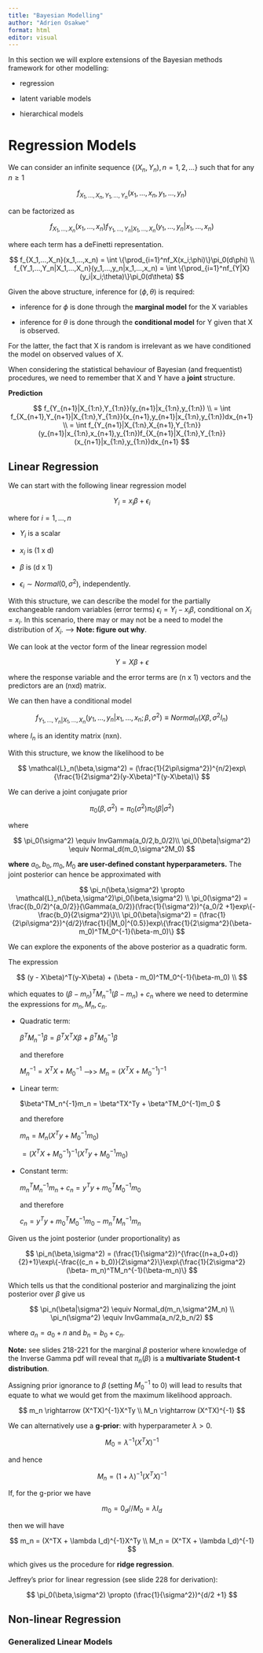 ---
title: "Bayesian Modelling"
author: "Adrien Osakwe"
format: html
editor: visual
---

In this section we will explore extensions of the Bayesian methods framework for other modelling:

-   regression

-   latent variable models

-   hierarchical models

# Regression Models

We can consider an infinite sequence $\{ (X_n,Y_n), n = 1,2,…\}$ such that for any $n \geq 1$

$$
f_{X_1,...,X_n,Y_1,...,Y_n}(x_1,...,x_n,y_1,...,y_n)
$$

can be factorized as

$$
f_{X_1,...,X_n}(x_1,...,x_n)f_{Y_1,...,Y_n|X_1,...,X_n}(y_1,...,y_n|x_1,...,x_n)
$$

where each term has a deFinetti representation.

$$
f_{X_1,...,X_n}(x_1,...,x_n) = \int \{\prod_{i=1}^nf_X(x_i;\phi)\}\pi_0(d\phi) \\
f_{Y_1,...,Y_n|X_1,...,X_n}(y_1,...,y_n|x_1,...,x_n) = \int \{\prod_{i=1}^nf_{Y|X}(y_i|x_i;\theta)\}\pi_0(d\theta)
$$

Given the above structure, inference for $(\phi,\theta)$ is required:

-   inference for $\phi$ is done through the **marginal model** for the X variables

-   inference for $\theta$ is done through the **conditional model** for Y given that X is observed.

For the latter, the fact that X is random is irrelevant as we have conditioned the model on observed values of X.

When considering the statistical behaviour of Bayesian (and frequentist) procedures, we need to remember that X and Y have a **joint** structure.

**Prediction**

$$
f_{Y_{n+1}|X_{1:n},Y_{1:n}}(y_{n+1}|x_{1:n},y_{1:n}) \\
= \int f_{X_{n+1},Y_{n+1}|X_{1:n},Y_{1:n}}(x_{n+1},y_{n+1}|x_{1:n},y_{1:n})dx_{n+1} \\
= \int f_{Y_{n+1}|X_{1:n},X_{n+1},Y_{1:n}}(y_{n+1}|x_{1:n},x_{n+1},y_{1:n})f_{X_{n+1}|X_{1:n},Y_{1:n}}(x_{n+1}|x_{1:n},y_{1:n})dx_{n+1}
$$

## Linear Regression

We can start with the following linear regression model

$$
Y_i = x_i\beta + \epsilon_i
$$

where for $i = 1,…,n$

-   $Y_i$ is a scalar

-   $x_i$ is (1 x d)

-   $\beta$ is (d x 1)

-   $\epsilon_i \sim Normal(0,\sigma^2)$, independently.

With this structure, we can describe the model for the partially exchangeable random variables (error terms) $\epsilon_i = Y_i - x_i\beta$, conditional on $X_i = x_i$. In this scenario, there may or may not be a need to model the distribution of $X_i$. --\> **Note: figure out why**.

We can look at the vector form of the linear regression model

$$
Y = X\beta + \epsilon
$$

where the response variable and the error terms are (n x 1) vectors and the predictors are an (nxd) matrix.

We can then have a conditional model

$$
f_{Y_1,...,Y_n|X_1,...,X_n}(y_1,...,y_n|x_1,...,x_n;\beta,\sigma^2) \equiv Normal_n(X\beta,\sigma^2I_n) 
$$

where $I_n$ is an identity matrix (nxn).

With this structure, we know the likelihood to be

$$
\mathcal{L}_n(\beta,\sigma^2) = (\frac{1}{2\pi\sigma^2})^{n/2}exp\{\frac{1}{2\sigma^2}(y-X\beta)^T(y-X\beta)\}
$$

We can derive a joint conjugate prior

$$
\pi_0(\beta,\sigma^2) = \pi_0(\sigma^2)\pi_0(\beta|\sigma^2)
$$

where

$$
 \pi_0(\sigma^2) \equiv InvGamma(a_0/2,b_0/2)\\
\pi_0(\beta|\sigma^2) \equiv Normal_d(m_0,\sigma^2M_0)
$$

**where** $a_0,b_0,m_0,M_0$ **are user-defined constant hyperparameters.** The joint posterior can hence be approximated with

$$
\pi_n(\beta,\sigma^2) \propto \mathcal{L}_n(\beta,\sigma^2)\pi_0(\beta,\sigma^2) \\
\pi_0(\sigma^2) = \frac{(b_0/2)^{a_0/2}}{\Gamma(a_0/2)}(\frac{1}{\sigma^2})^{a_0/2 +1}exp\{-\frac{b_0}{2\sigma^2}\}\\
\pi_0(\beta|\sigma^2) = (\frac{1}{2\pi\sigma^2})^{d/2}\frac{1}{|M_0|^{0.5}}exp\{\frac{1}{2\sigma^2}(\beta- m_0)^TM_0^{-1}(\beta-m_0)\}
$$

We can explore the exponents of the above posterior as a quadratic form.

The expression

$$
(y - X\beta)^T(y-X\beta) + (\beta - m_0)^TM_0^{-1}(\beta-m_0) \\
$$

which equates to $(\beta - m_n)^TM_n^{-1}(\beta-m_n) + c_n$ where we need to determine the expressions for $m_n, M_n,c_n$.

-   Quadratic term:

    $\beta^TM_n^{-1}\beta = \beta^TX^TX\beta + \beta^T M_0^{-1}\beta$

    and therefore

    $M_n^{-1} = X^TX + M_0^{-1}$ --\>\> $M_n = (X^TX + M_0^{-1})^{-1}$

-   Linear term:

    \$\\beta\^TM_n\^{-1}m_n = \\beta\^TX\^Ty + \\beta\^TM_0\^{-1}m_0 \$

    and therefore

    $m_n = M_n(X^Ty + M_0^{-1}m_0)$

    $= (X^TX + M_0^{-1})^{-1}(X^Ty +M_0^{-1}m_0)$

-   Constant term:

    $m_n^TM_n^{-1}m_n + c_n = y^Ty + m_0^TM_0^{-1}m_0$

    and therefore

    $c_n = y^Ty + m_0^TM_0^{-1}m_0 - m_n^TM_n^{-1}m_n$

Given us the joint posterior (under proportionality) as

$$
\pi_n(\beta,\sigma^2) = (\frac{1}{\sigma^2})^{\frac{(n+a_0+d)}{2}+1}\exp\{-\frac{(c_n + b_0)}{2\sigma^2}\}\exp\{\frac{1}{2\sigma^2}(\beta- m_n)^TM_n^{-1}(\beta-m_n)\}
$$

Which tells us that the conditional posterior and marginalizing the joint posterior over $\beta$ give us

$$
\pi_n(\beta|\sigma^2) \equiv Normal_d(m_n,\sigma^2M_n) \\
\pi_n(\sigma^2) \equiv InvGamma(a_n/2,b_n/2)
$$

where $a_n = a_0 + n$ and $b_n = b_0 + c_n$.

**Note:** see slides 218-221 for the marginal $\beta$ posterior where knowledge of the Inverse Gamma pdf will reveal that $\pi_n(\beta)$ is a **multivariate Student-t distribution**.

Assigning prior ignorance to $\beta$ (setting $M_0^{-1}$ to 0) will lead to results that equate to what we would get from the maximum likelihood approach.

$$
m_n \rightarrow (X^TX)^{-1}X^Ty \\
M_n \rightarrow (X^TX)^{-1}
$$

We can alternatively use a **g-prior**: with hyperparameter $\lambda > 0$.

$$
M_0 = \lambda^{-1}(X^TX)^{-1}
$$

and hence

$$
M_n = (1 + \lambda)^{-1}(X^TX)^{-1}
$$

If, for the g-prior we have

$$
m_0 = 0_d //
M_0 = \lambda I_d
$$

then we will have

$$
m_n = (X^TX + \lambda I_d)^{-1}X^Ty \\
M_n = (X^TX + \lambda I_d)^{-1}
$$

which gives us the procedure for **ridge regression**.

Jeffrey's prior for linear regression (see slide 228 for derivation):

$$
\pi_0(\beta,\sigma^2) \propto (\frac{1}{\sigma^2})^{d/2 +1}
$$

## Non-linear Regression

### Generalized Linear Models
